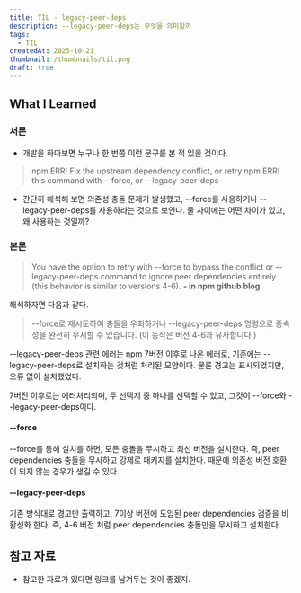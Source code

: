 ```yaml
---
title: TIL - legacy-peer-deps
description: --legacy-peer-deps는 무엇을 의미할까
tags:
  - TIL
createdAt: 2025-10-21
thumbnail: /thumbnails/til.png
draft: true
---
```

## What I Learned

### 서론

- 개발을 하다보면 누구나 한 번쯤 이런 문구를 본 적 있을 것이다.
>npm ERR! Fix the upstream dependency conflict, or retry
>npm ERR! this command with --force, or --legacy-peer-deps
- 간단히 해석해 보면 의존성 충돌 문제가 발생했고, --force를 사용하거나 --legacy-peer-deps를 사용하라는 것으로 보인다. 둘 사이에는 어떤 차이가 있고, 왜 사용하는 것일까?

### 본론

>You have the option to retry with --force to bypass the conflict or --legacy-peer-deps command to ignore peer dependencies entirely (this behavior is similar to versions 4-6). **- in npm github blog**

해석하자면 다음과 같다.

>--force로 재시도하여 충돌을 우회하거나 --legacy-peer-deps 명령으로 종속성을 완전히 무시할 수 있습니다. (이 동작은 버전 4-6과 유사합니다.)

--legacy-peer-deps 관련 에러는 npm 7버전 이후로 나온 에러로, 기존에는 --legacy-peer-deps로 설치하는 것처럼 처리된 모양이다. 물론 경고는 표시되었지만, 오류 없이 설치했었다. 

7버전 이후로는 에러처리되며, 두 선택지 중 하나를 선택할 수 있고, 그것이 --force와 --legacy-peer-deps이다. 
#### --force
--force를 통해 설치를 하면, 모든 충돌을 무시하고 최신 버전을 설치한다. 즉, peer dependencies 충돌을 무시하고 강제로 패키지를 설치한다. 때문에 의존성 버전 호환이 되지 않는 경우가 생길 수 있다.

#### --legacy-peer-deps
기존 방식대로 경고만 출력하고, 7이상 버전에 도입된 peer dependencies 검증을 비활성화 한다. 즉, 4-6 버전 처럼 peer dependencies 충돌만을 무시하고 설치한다. 

## 참고 자료

- 참고한 자료가 있다면 링크를 남겨두는 것이 좋겠지.
